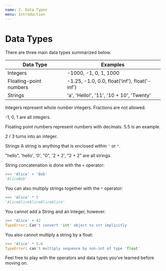 ```yaml
---
name: 2. Data Types
menu: Introduction
---
```



# Data Types

There are three main data types summarized below.

| Data Type              | Examples                                      |
|------------------------|-----------------------------------------------|
| Integers               | -1000, -1, 0, 1, 1000                         |
| Floating-point numbers | -1.25, -1.0, 0.0, float('inf'), float('-inf') |
| Strings                | 'a', 'Hello!', '11', '10 + 10', 'Twenty'      |

Integers represent whole number integers. Fractions are not allowed.

-1, 0, 1 are all integers.

Floating point numbers represent numbers with decimals. 5.5 is an example.

2 / 3 turns into an integer.

Strings
A string is anything that is enclosed within `'` or `"`.

"hello", 'hello', '0', "0", '2 + 2', "2 + 2" are all strings.

String concatenation is done with the `+` operator:
```python
>>> 'Alice' + 'Bob'
'AliceBob'
```

You can also multiply strings together with the `*` operator:
```python
>>> 'Alice' * 5
'AliceAliceAliceAliceAlice'
```

You cannot add a String and an Integer, however:
```python
>>> 'Alice' + 42
TypeError: Can't convert 'int' object to str implicitly
```

You also cannot multiply a string by a float:
```python
>>> 'Alice' * 5.0
TypeError: can't multiply sequence by non-int of type 'float'
```

Feel free to play with the operators and data types you've learned before moving on.

<Repl />
